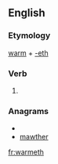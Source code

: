 ==English==

===Etymology===
[[warm]] + [[-eth]]

===Verb===
{{en-verb form}}

# {{archaic third-person singular of|warm}}

===Anagrams===
* {{alphagram|aehmrtw}}
* [[mawther#English|mawther]]

[[fr:warmeth]]